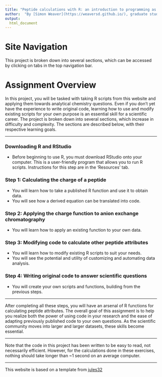 ```yaml
---
title: "Peptide calculations with R: an introduction to programming as a chemistry tool"
author:  "By [Simon Weaver](https://weaversd.github.io/), graduate student at the University of Notre Dame"
output:
  html_document
---
```


# Site Navigation
This project is broken down into several sections, which can be accessed by clicking on tabs in the top navigation bar.

# Assignment Overview
In this project, you will be tasked with taking R scripts from this website and applying them towards analytical chemistry questions. Even if you don't yet have the experience to write original code, learning how to use and modify existing scripts for your own purpose is an essential skill for a scientific career. The project is broken down into several sections, which increase in difficulty and complexity. The sections are described below, with their respective learning goals.

----

### Downloading R and RStudio  
 * Before beginning to use R, you must download RStudio onto your computer. This is a user-friendly program that allows you to run R scripts. Instructions for this step are in the 'Resources' tab.
 
### Step 1: Calculating the charge of a peptide
* You will learn how to take a published R function and use it to obtain data.
* You will see how a derived equation can be translated into code.

### Step 2: Applying the charge function to anion exchange chromatography
* You will learn how to apply an existing function to your own data.

### Step 3: Modifying code to calculate other peptide attributes
* You will learn how to modify existing R scripts to suit your needs.
* You will see the potential and utility of customizing and automating data analysis.

### Step 4: Writing original code to answer scientific questions
* You will create your own scripts and functions, building from the previous steps.

----

After completing all these steps, you will have an arsenal of R functions for calculating peptide attributes. The overall goal of this assignment is to help you realize both the power of using code in your research and the ease of adapting previously published code to your own questions. As the scientific community moves into larger and larger datasets, these skills become essential.

----

Note that the code in this project has been written to be easy to read, not necessarily efficient. However, for the calculations done in these exercises, nothing should take longer than ~1 second on an average computer.

----

This website is based on a template from [jules32](https://github.com/jules32)